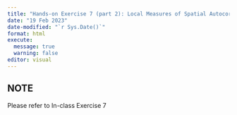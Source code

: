 ```yaml
---
title: "Hands-on Exercise 7 (part 2): Local Measures of Spatial Autocorrelation"
date: "19 Feb 2023"
date-modified: "`r Sys.Date()`"
format: html
execute: 
  message: true
  warning: false
editor: visual
---
```


::: callout-tip
## NOTE

Please refer to In-class Exercise 7
:::
